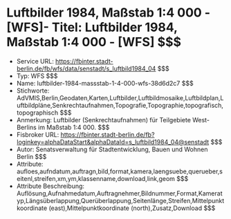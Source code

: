 # Luftbilder 1984, Maßstab 1:4 000 - [WFS]- Titel: Luftbilder 1984, Maßstab 1:4 000 - [WFS] $$$
- Service URL: https://fbinter.stadt-berlin.de/fb/wfs/data/senstadt/s_luftbild1984_04 $$$
- Typ: WFS $$$
- Name: luftbilder-1984-massstab-1-4-000-wfs-38d6d2c7 $$$
- Stichworte: AdVMIS,Berlin,Geodaten,Karten,Luftbilder,Luftbildmosaike,Luftbildplan,Luftbildpläne,Senkrechtaufnahmen,Topografie,Topographie,topografisch,topographisch $$$
- Anmerkung: Luftbilder (Senkrechtaufnahmen) für Teilgebiete West-Berlins im Maßstab 1:4 000. $$$
- Fisbroker URL: https://fbinter.stadt-berlin.de/fb?loginkey=alphaDataStart&alphaDataId=s_luftbild1984_04@senstadt $$$
- Autor: Senatsverwaltung für Stadtentwicklung, Bauen und Wohnen Berlin $$$
- Attribute: aufloes,aufndatum,auftragn,bild,format,kamera,laengsuebe,querueber,seitenl,streifen,xm,ym,klassenname,download,link,geom $$$
- Attribute Beschreibung: Auflösung,Aufnahmedatum,Auftragnehmer,Bildnummer,Format,Kameratyp,Längsüberlappung,Querüberlappung,Seitenlänge,Streifen,Mittelpunktkoordinate (east),Mittelpunktkoordinate (north),Zusatz,Download $$$
